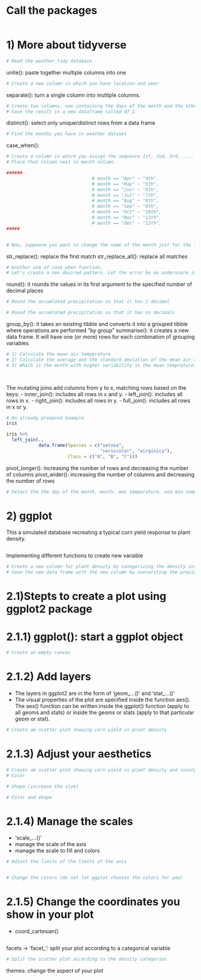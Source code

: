 
# Call the packages
```r

```

# 1) More about tidyverse
```r
# Read the weather_tidy database

```

unite(): paste together multiple columns into one
```r
# Create a new column in which you have location and year 

```



separate(): turn a single column into multiple columns.
```r
# Create two columns, one containing the days of the month and the other containing the months.
# Save the result in a new dataframe called df_2.

```

distinct(): select only unique/distinct rows from a data frame
```r
# Find the months you have in weather dataset

```



case_when(): 
```r
# Create a column in which you assign the sequence 1st, 2nd, 3rd, ..., 12th for each of the month. 
# Place that column next to month column.  

######
                                # month == "Apr" ~ "4th",
                                # month == "May" ~ "5th",
                                # month == "Jun" ~ "6th",
                                # month == "Jul" ~ "7th",
                                # month == "Aug" ~ "8th",
                                # month == "Sep" ~ "9th",
                                # month == "Oct" ~ "10th",
                                # month == "Nov" ~ "11th",
                                # month == "Dec" ~ "12th",
#####


# Now, suppouse you want to change the name of the month just for the first 3 months and then you would like to keep the original name


```


str_replace(): replace the first match
str_replace_all(): replace all matches
```r
# Another use of case_when function. 
# Let's create a non desired pattern. Let the error be an underscore in Jan, between letters a and n. That is, error = "Ja_n". Solve the error so that you have the true name back  


```


round(): it rounds the values in its first argument to the specified number of decimal places
```r
# Round the accumlated precipitation so that it has 1 decimal

# Round the accumlated precipitation so that it has no decimals

```



group_by(): it takes an existing tibble and converts it into a grouped tibble where operations are performed "by group"
summarise(): it creates a new data frame. It will have one (or more) rows for each combination of grouping variables
```r
# 1) Calculate the mean air temperature
# 2) Calculate the average and the standard deviation of the mean air temperature by month. 
# 3) Which is the month with higher variability in the mean temprature?

  
```


The mutating joins add columns from y to x, matching rows based on the keys:
    - inner_join(): includes all rows in x and y.
    - left_join(): includes all rows in x. 
    - right_join(): includes all rows in y. 
    - full_join(): includes all rows in x or y.
```r
# An already preapred example
iris

iris %>% 
  left_join(., 
            data.frame(Species = c("setosa", 
                                   "versicolor", "virginica"),
                       Class = c("A", "B", "C")))
```


pivot_longer(): increasing the number of rows and decreasing the number of columns
pivot_wider():  increasing the number of columns and decreasing the number of rows
```r
# Select the the day of the month, month, max temperature, and min temperature. Then, pivot the data so that you get one column with the type of temperatures and other column with their respective degrees.


```



# 2) ggplot
This a simulated database recreating a typical corn yield response to plant density.
```r

```


Implementing different functions to create new variable
```r
# Create a new column for plant density by categorizing the density into low, medium, and high according to the .33 and .66 quantiles. 
# Save the new data frame with the new column by overwriting the previous object.

```


# 2.1)Stepts to create a plot using ggplot2 package
# 2.1.1) ggplot(): start a ggplot object 
```r
# Create an empty canvas

```

# 2.1.2) Add layers
- The layers in ggplot2 are in the form of 'geom_...()' and 'stat_...()'
- The visual properties of the plot are specified inside the function aes(). The aes() function can be written inside the ggplot() function (apply to all geoms and stats) or inside the geoms or stats (apply to that particular geom or stat).


```r
# Create am scatter plot showing corn yield vs plant density

```


# 2.1.3) Adjust your aesthetics
```r
# Create am scatter plot showing corn yield vs plant density and incorporate the plant density as a categorical variable.
# Color

# Shape (increase the size)

# Color and shape

```

# 2.1.4) Manage the scales
- 'scale_...()'
- manage the scale of the axis
- manage the scale to fill and colors
```r
# Adjust the limits of the limits of the axis


# Change the colors (do not let ggplot chooses the colors for you)

```


# 2.1.5) Change the coordinates you show in your plot
- coord_cartesian()
```r

```


facets -> 'facet_': split your plot according to a categorical variable
```r
# Split the scatter plot according to the density categories

```

themes: change the aspect of your plot
```r

```





